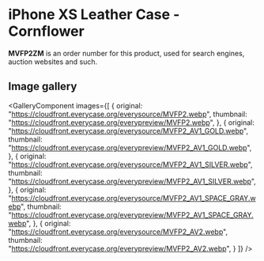 
# iPhone XS Leather Case - Cornflower

<Callout type='info' emoji='👉🏻'>**MVFP2ZM** is an order number for this product, used for search engines, auction websites and such.</Callout>

## Image gallery

<GalleryComponent
    images={[
      {
        original: "https://cloudfront.everycase.org/everysource/MVFP2.webp",
        thumbnail: "https://cloudfront.everycase.org/everypreview/MVFP2.webp",
      },
      {
        original: "https://cloudfront.everycase.org/everysource/MVFP2_AV1_GOLD.webp",
        thumbnail: "https://cloudfront.everycase.org/everypreview/MVFP2_AV1_GOLD.webp",
      },
      {
        original: "https://cloudfront.everycase.org/everysource/MVFP2_AV1_SILVER.webp",
        thumbnail: "https://cloudfront.everycase.org/everypreview/MVFP2_AV1_SILVER.webp",
      },
      {
        original: "https://cloudfront.everycase.org/everysource/MVFP2_AV1_SPACE_GRAY.webp",
        thumbnail: "https://cloudfront.everycase.org/everypreview/MVFP2_AV1_SPACE_GRAY.webp",
      },
      {
        original: "https://cloudfront.everycase.org/everysource/MVFP2_AV2.webp",
        thumbnail: "https://cloudfront.everycase.org/everypreview/MVFP2_AV2.webp",
      }
    ]}
  />

